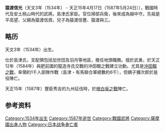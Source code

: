 {{dead end|time=2016-11-28T08:21:18+00:00}}
{{unreferenced|time=2016-11-28T06:21:41+00:00}}
'''猿渡信光'''（天文3年（1534年） - 天正15年4月17日（1587年5月24日）），戰國時代及安土桃山時代的武將。島津氏家臣。官位掃部兵衛，後來成為越中守。先祖是平高望、父親為猿渡信資。兒子為猿渡信豐、猿渡與三。
== 略历 == 
天文3年（1534年）出生。

仕於島津氏，支配領包括加世田及羽月等地區，擔任地頭職務。擅於武勇，於天正12年（1584年）與肥前國的龍造寺氏交戰的沖田畷之戰建立功勳。尤其是[[沖田畷之戰|沖田畷之戰]]，率領約1千人部隊作戰（島津・有馬聯合軍總數約6千），但嫡子彌次郎於是役陣亡。

天正15年（1587年）豐臣秀吉的九州征伐時，於[[根白坂之戰|根白坂之戰]]陣亡。

==参考资料==
{{reflist}}

[[Category:1534年出生|Category:1534年出生]]
[[Category:1587年逝世|Category:1587年逝世]]
[[Category:戰國武將|Category:戰國武將]]
[[Category:薩摩國出身人物|Category:薩摩國出身人物]]
[[Category:日本战争身亡者|Category:日本战争身亡者]]